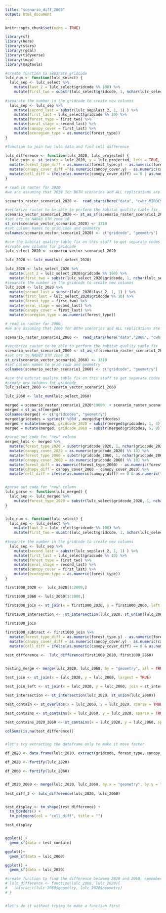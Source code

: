 ```yaml
---
title: "scenario_diff_2060"
output: html_document
---
```


```r
knitr::opts_chunk$set(echo = TRUE)
```

```r
library(sf)
library(here)
library(stars)
library(rgdal)
library(tidyverse)
library(tmap)
library(maptools)
```

```r

#create function to separate gridcode
lulc_num <- function(lulc_select) {
  lulc_sep <- lulc_select %>% 
    mutate(last_2 = lulc_select$gridcode %% 100) %>%
    mutate(first_two = substr(lulc_select$gridcode, 1, nchar(lulc_select$gridcode)-2 )) 
  
#separate the number in the gridcode to create new columns
  lulc_sep <- lulc_sep %>% 
    mutate(second_last = substr(lulc_sep$last_2, 1, 1) ) %>% 
    mutate(first_last = lulc_select$gridcode %% 10) %>% 
    mutate(forest_type = first_two) %>% 
    mutate(seral_stage = second_last) %>% 
    mutate(canopy_cover = first_last) %>% 
    mutate(ecoregion_type = as.numeric(forest_type))
}
```

```r
#function to join two lulc data and find cell difference 

lulc_difference <- function(lulc_2020, lulc_projected) {
  lulc_join <- st_join(x = lulc_2020, y = lulc_projected, left = TRUE, largest = TRUE) %>% 
  mutate(forest_type_diff = as.numeric(forest_type.y) - as.numeric(forest_type.x)) %>% 
  mutate(canopy_cover_diff = as.numeric(canopy_cover.y) - as.numeric(canopy_cover.x)) %>% 
  mutate(cell_diff = ifelse(as.numeric(canopy_cover_diff) == 0 | as.numeric(forest_type_diff) == 0, 0, 1))
}
```

```r
# read in raster for 2020
#we are assuming that 2020 for BOTH scenarios and ALL replications are the same

scenario_raster_scenario1_2020 <-  read_stars(here("data", "cwhr_MIROC5_85_Scenario1_v3_20210824_1050_0.tif"))

#vectorize raster to be able to perform the habitat quality table fix
scenario_vector_scenario1_2020 <- st_as_sf(scenario_raster_scenario1_2020[1], merge = FALSE, as_points = F)
#set crs to NAD83 UTM zone 10
st_crs(scenario_vector_scenario1_2020) <- 3310
#set column names to grid code and geometry
colnames(scenario_vector_scenario1_2020) <- c("gridcode", "geometry")
```


```r
#use the habitat quality table fix on this stuff to get separate codes
#create new columns for gridcode
lulc_select_2020 <- scenario_vector_scenario1_2020

lulc_2020 <- lulc_num(lulc_select_2020)

lulc_2020 <- lulc_select_2020 %>%
  mutate(last_2 = lulc_select_2020$gridcode %% 100) %>%
  mutate(first_two = substr(lulc_select_2020$gridcode, 1, nchar(lulc_select_2020$gridcode)-2 ))
#separate the number in the gridcode to create new columns
lulc_2020 <- lulc_2020 %>%
  mutate(second_last = substr(lulc_2020$last_2, 1, 1) ) %>%
  mutate(first_last = lulc_select_2020$gridcode %% 10) %>%
  mutate(forest_type = first_two) %>%
  mutate(seral_stage = second_last) %>%
  mutate(canopy_cover = first_last) %>%
  mutate(ecoregion_type = as.numeric(forest_type))
```


```r
# read in raster for 2060
#we are assuming that 2060 for BOTH scenarios and ALL replications are the same

scenario_raster_scenario1_2060 <-  read_stars(here("data","2060", "cwhr_MIROC5_85_Scenario1_v3_20210824_1050_40.tif"))

#vectorize raster to be able to perform the habitat quality table fix
scenario_vector_scenario1_2060 <- st_as_sf(scenario_raster_scenario1_2060[1], merge = FALSE, as_points = F)
#set crs to NAD83 UTM zone 10
st_crs(scenario_vector_scenario1_2060) <- 3310
#set column names to grid code and geometry
colnames(scenario_vector_scenario1_2060) <- c("gridcode", "geometry")

#use the habitat quality table fix on this stuff to get separate codes
#create new columns for gridcode
lulc_select_2060 <- scenario_vector_scenario1_2060

lulc_2060 <- lulc_num(lulc_select_2060)
```


```r
merged = scenario_raster_scenario1_2020*10000  + scenario_raster_scenario1_2060
merged = st_as_sf(merged)
colnames(merged) <- c("gridcodes", "geometry")
merged$gridcodes = sprintf('%08d', merged$gridcodes)
merged = mutate(merged, gridcode_2020 = substr(merged$gridcodes, 1, 4))
merged = mutate(merged, gridcode_2060 = substr(merged$gridcodes, 5, 8))

```

```r
#parse out code for "new" column
merged_lulc <- merged %>% 
  mutate(forest_type_2020 = substr(gridcode_2020, 1, nchar(gridcode_2020)-2)) %>% 
  mutate(canopy_cover_2020 = as.numeric(gridcode_2020) %% 10) %>% 
  mutate(forest_type_2060 = substr(gridcode_2060, 1, nchar(gridcode_2060)-2)) %>% 
  mutate(canopy_cover_2060 = as.numeric(gridcode_2060) %% 10) %>% 
  mutate(forest_diff = as.numeric(forest_type_2060) - as.numeric(forest_type_2020)) %>% 
  mutate(canopy_diff = canopy_cover_2060 - canopy_cover_2020) %>% 
  mutate(cell_diff = ifelse(as.numeric(canopy_diff) == 0 & as.numeric(forest_diff) == 0, 0, 1))


#parse out code for "new" column
lulc_parse <- function(lulc_merged) {
  lulc_sep <- lulc_merged %>% 
    mutate(forest_type_2020 = substr(lulc_select$gridcode_2020, 1, nchar(lulc_select$gridcode_2020)-2))
}


lulc_num <- function(lulc_select) {
  lulc_sep <- lulc_select %>% 
    mutate(last_2 = lulc_select$gridcode %% 100) %>%
    mutate(first_two = substr(lulc_select$gridcode, 1, nchar(lulc_select$gridcode)-2 )) 
  
#separate the number in the gridcode to create new columns
  lulc_sep <- lulc_sep %>% 
    mutate(second_last = substr(lulc_sep$last_2, 1, 1) ) %>% 
    mutate(first_last = lulc_select$gridcode %% 10) %>% 
    mutate(forest_type = first_two) %>% 
    mutate(seral_stage = second_last) %>% 
    mutate(canopy_cover = first_last) %>% 
    mutate(ecoregion_type = as.numeric(forest_type))
}
```






```r
first1000_2020 <-  lulc_2020[1:2000,]

first1000_2060 <- lulc_2060[1:1000,]

first1000_join <- st_join(x = first1000_2020, y = first1000_2060, left = TRUE, largest = TRUE)

first1000_intersection <-  st_intersection(lulc_2020, st_union(lulc_2060))
                                           
first1000_join

first1000_subtract <- first1000_join %>% 
  mutate(forest_type_diff = as.numeric(forest_type.y) - as.numeric(forest_type.x)) %>% 
  mutate(canopy_cover_diff = as.numeric(canopy_cover.y) - as.numeric(canopy_cover.x)) %>% 
  mutate(cell_diff = ifelse(as.numeric(canopy_cover_diff) == 0 & as.numeric(forest_type_diff) == 0, 0, 1))

test_difference <-  lulc_difference(first1000_2020, first1000_2060)
                        

testing_merge <- merge(lulc_2020, lulc_2060, by = "geometry", all = TRUE)

test_join <- st_join(x = lulc_2020, y = lulc_2060, largest = TRUE)

test_join_left <- st_join(x = lulc_2020, y = lulc_2060, join = st_intersects, left = TRUE, largest = FALSE)

test_intersection <- st_intersection(lulc_2020, st_union(lulc_2060))

test_contain <- st_overlaps(x = lulc_2060, y = lulc_2020, sparse = TRUE)

test_contains <- st_contains(x = lulc_2060, y = lulc_2020, sparse = TRUE)

test_contains_2020_2060 <- st_contains(x = lulc_2020, y = lulc_2060, sparse = TRUE )

colSums(is.na(test_difference))


#let's try extracting the dataframe only to make it move faster

df_2020 <- data.frame(lulc_2020, extract(gridcode, forest_type, canopy_cover, geometry))

df_2020 <- fortify(lulc_2020)

df_2060 <- fortify(lulc_2060)


df_2020_2060 <- merge(lulc_2020, lulc_2060, by.x = "geometry", by.y = "geometry")
                   
test_diff_2 <- lulc_difference(lulc_2020, lulc_2060)


test_display <- tm_shape(test_difference) +
  tm_borders() +
  tm_polygons(col = "cell_diff", title = "")

test_display


ggplot() + 
  geom_sf(data = test_contain)

ggplot()+
  geom_sf(data = lulc_2060)
```

```r
ggplot() + 
  geom_sf(data = lulc_2020)
```



```r
#create function to find the difference between 2020 and 2060; remember to do BOTH forest type AND canopy cover
# lulc_difference <- function(lulc_2060, lulc_2020){
#   intersect(lulc_2060$geometry, lulc_2020$geometry)
# }


#let's do it without trying to make a function first



  
```





